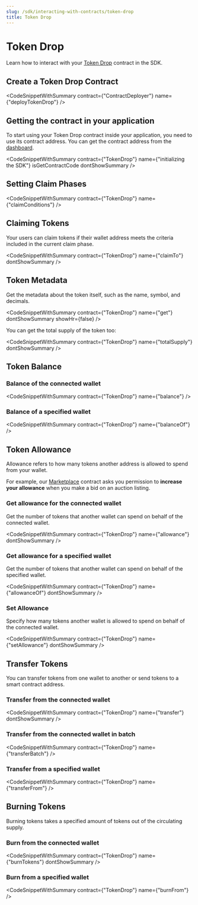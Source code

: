 ```yaml
---
slug: /sdk/interacting-with-contracts/token-drop
title: Token Drop
---
```



# Token Drop

Learn how to interact with your [Token Drop](/pre-built-contracts/token-drop) contract in the SDK.

## Create a Token Drop Contract

<CodeSnippetWithSummary
  contract={"ContractDeployer"}
  name={"deployTokenDrop"}
/>

## Getting the contract in your application

To start using your Token Drop contract inside your application, you need to use its contract address. You can get the contract address from the [dashboard](https://thirdweb.com/dashboard).

<CodeSnippetWithSummary
  contract={"TokenDrop"}
  name={"initializing the SDK"}
  isGetContractCode
  dontShowSummary
/>

## Setting Claim Phases

<CodeSnippetWithSummary contract={"TokenDrop"} name={"claimConditions"} />

## Claiming Tokens

Your users can claim tokens if their wallet address meets the criteria included in the current claim phase.

<CodeSnippetWithSummary
  contract={"TokenDrop"}
  name={"claimTo"}
  dontShowSummary
/>

## Token Metadata

Get the metadata about the token itself, such as the name, symbol, and decimals.

<CodeSnippetWithSummary
  contract={"TokenDrop"}
  name={"get"}
  dontShowSummary
  showHr={false}
/>

You can get the total supply of the token too:

<CodeSnippetWithSummary
  contract={"TokenDrop"}
  name={"totalSupply"}
  dontShowSummary
/>

## Token Balance

### Balance of the connected wallet

<CodeSnippetWithSummary contract={"TokenDrop"} name={"balance"} />

### Balance of a specified wallet

<CodeSnippetWithSummary contract={"TokenDrop"} name={"balanceOf"} />

## Token Allowance

Allowance refers to how many tokens another address is allowed to spend from your wallet.

For example, our [Marketplace](/pre-built-contracts/marketplace) contract asks you permission to **increase your allowance** when you make a bid on an auction listing.

### Get allowance for the connected wallet

Get the number of tokens that another wallet can spend on behalf of the connected wallet.

<CodeSnippetWithSummary
  contract={"TokenDrop"}
  name={"allowance"}
  dontShowSummary
/>

### Get allowance for a specified wallet

Get the number of tokens that another wallet can spend on behalf of the specified wallet.

<CodeSnippetWithSummary
  contract={"TokenDrop"}
  name={"allowanceOf"}
  dontShowSummary
/>

### Set Allowance

Specify how many tokens another wallet is allowed to spend on behalf of the connected wallet.

<CodeSnippetWithSummary
  contract={"TokenDrop"}
  name={"setAllowance"}
  dontShowSummary
/>

## Transfer Tokens

You can transfer tokens from one wallet to another or send tokens to a smart contract address.

### Transfer from the connected wallet

<CodeSnippetWithSummary
  contract={"TokenDrop"}
  name={"transfer"}
  dontShowSummary
/>

### Transfer from the connected wallet in batch

<CodeSnippetWithSummary contract={"TokenDrop"} name={"transferBatch"} />

### Transfer from a specified wallet

<CodeSnippetWithSummary contract={"TokenDrop"} name={"transferFrom"} />

## Burning Tokens

Burning tokens takes a specified amount of tokens out of the circulating supply.

### Burn from the connected wallet

<CodeSnippetWithSummary
  contract={"TokenDrop"}
  name={"burnTokens"}
  dontShowSummary
/>

### Burn from a specified wallet

<CodeSnippetWithSummary contract={"TokenDrop"} name={"burnFrom"} />
